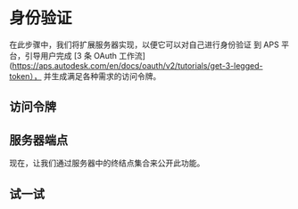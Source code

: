 
# 身份验证

在此步骤中，我们将扩展服务器实现，以便它可以对自己进行身份验证
到 APS 平台，引导用户完成 [3 条 OAuth 工作流](https://aps.autodesk.com/en/docs/oauth/v2/tutorials/get-3-legged-token），
并生成满足各种需求的访问令牌。

## 访问令牌

<NodeJsVsCodeTokens />

## 服务器端点

现在，让我们通过服务器中的终结点集合来公开此功能。

<NodeJsVsCodeEndpoints />

## 试一试

<NodeJsVsCodeTest />
